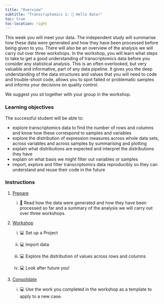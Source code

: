 ```yaml
---
title: "Overview"
subtitle: "Transcriptomics 1: 👋 Hello data!"
toc: true
toc-location: right
---
```


This week you will meet your data. The independent study will summarise how these data were generated and how they have been processed before being given to you. There will also be an overview of the analysis we will carry out over three workshops.
In the workshop, you will learn what steps to take to get a good understanding of transcriptomics data before you consider any statistical analysis. This is an often overlooked, but very valuable and informative, part of any data pipeline. It gives you the deep understanding of the data structures and values that you will need to code and trouble-shoot code, allows you to spot failed or problematic samples and informs your decisions on quality control.

We suggest you sit together with your group in the workshop.

### Learning objectives

The successful student will be able to:

-   explore transcriptomics data to find the number of rows and columns and know how these correspond to samples and variables
-   explore the distribution of expression measures across whole data sets, across variables and across samples by summarising and plotting
-   explain what distributions are expected and interpret the distributions they have
-   explain on what basis we might filter out variables or samples
-   import, explore and filter transcriptomics data reproducibly so they can understand and reuse their code in the future

### Instructions

1.  [Prepare](study_before_workshop.qmd)
    
    i.   📖 Read how the data were generated and how they have been 
         processed so far and a summary of the analysis we will carry 
         out over three workshops.


2.  [Workshop](workshop.qmd)

    i.   💻 Set up a Project

    ii.  💻 Import data

    iii. 💻 Explore the distribution of values across rows and columns
    
    iv.  💻 Look after future you!

3.  [Consolidate](study_after_workshop.qmd)

    i.  💻 Use the work you completed in the workshop as a template 
        to apply to a new case.



